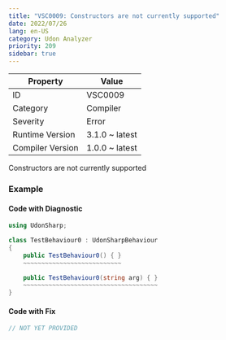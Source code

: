 ```yaml
---
title: "VSC0009: Constructors are not currently supported"
date: 2022/07/26
lang: en-US
category: Udon Analyzer
priority: 209
sidebar: true
---
```


| Property         | Value          |
| ---------------- | -------------- |
| ID               | VSC0009        |
| Category         | Compiler       |
| Severity         | Error          |
| Runtime Version  | 3.1.0 ~ latest |
| Compiler Version | 1.0.0 ~ latest |

Constructors are not currently supported

### Example

#### Code with Diagnostic

```csharp
using UdonSharp;

class TestBehaviour0 : UdonSharpBehaviour
{
    public TestBehaviour0() { }
    ~~~~~~~~~~~~~~~~~~~~~~~~~~~

    public TestBehaviour0(string arg) { }
    ~~~~~~~~~~~~~~~~~~~~~~~~~~~~~~~~~~~~~
}
```

#### Code with Fix

```csharp
// NOT YET PROVIDED
```
